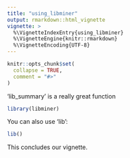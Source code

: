 ```yaml
---
title: "using_libminer"
output: rmarkdown::html_vignette
vignette: >
  %\VignetteIndexEntry{using_libminer}
  %\VignetteEngine{knitr::rmarkdown}
  %\VignetteEncoding{UTF-8}
---
```


```r
knitr::opts_chunk$set(
  collapse = TRUE,
  comment = "#>"
)
```

'lib_summary' is a really great function

```r
library(libminer)
```

You can also use 'lib':
```r
lib()
```

This concludes our vignette.
